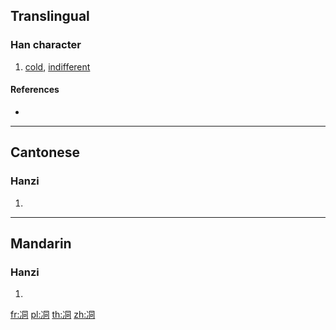 ==Translingual==

===Han character===
{{Han char|rn=15|rad=冫|as=06|sn=8|four=|canj=IMBMR|ids=⿰冫同}}

# [[cold]], [[indifferent]]

====References====
* {{Han ref|kx=0132.090|hdz=10297.040|uh=34CA|ud=13514}}

----

==Cantonese==

===Hanzi===
{{yue-hanzi|jyut=[[dung6]]|y=dung6}}

# {{defn|lang=yue|sort=冫06}}

----

==Mandarin==

===Hanzi===
{{cmn-hanzi|pin=[[dòng]] ([[dong4]])|wg=[[tung]]<sup>4</sup>}}

# {{defn|lang=cmn|sort=冫06}}

[[fr:㓊]]
[[pl:㓊]]
[[th:㓊]]
[[zh:㓊]]